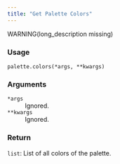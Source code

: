 ```yaml
---
title: "Get Palette Colors"
---
```


WARNING(long_description missing)

### Usage

<pre><code class='language-python'>palette.colors(*args, **kwargs)</code></pre>

### Arguments

<dl class="pyp-list param-list">
  <dt style = "white-space: nowrap; font-family: monospace; vertical-align: top">
   <code id="colorspace.palettes.palette.colors:*args">*args</code>
  </dt>
 <dd>Ignored.</dd>
  <dt style = "white-space: nowrap; font-family: monospace; vertical-align: top">
   <code id="colorspace.palettes.palette.colors:**kwargs">**kwargs</code>
  </dt>
 <dd>Ignored.</dd>
</dl>

### Return

<code>list</code>: List of all colors of the palette.
